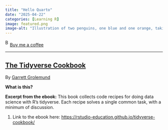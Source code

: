 ```yaml
---
title: "Hello Quarto"
date: "2025-04-22"
categories: [Learning R]
image: featured.png
image-alt: "Illustration of two penguins, one blue and one orange, taking a selfie with a selfie stick. The moon in the background looks like the Quarto logo."
---
```



<link href="https://fonts.googleapis.com/css?family=Cookie" rel="stylesheet"><a class="bmc-button" target="_blank" href="https://www.buymeacoffee.com/JoscelinRocha">![Buy me a coffee](https://cdn.buymeacoffee.com/buttons/bmc-new-btn-logo.svg){alt="Buy me a coffee" width="15" height="21"}Buy me a coffee</a>

------------------------------------------------------------------------


## [The Tidyverse Cookbook](https://rstudio-education.github.io/tidyverse-cookbook/)

By [Garrett Grolemund](https://rstudio-education.github.io/tidyverse-cookbook/)

**What is this?**

**Excerpt from the ebook:** This book collects code recipes for doing data science with R's tidyverse. Each recipe solves a single common task, with a minimum of discussion.

1.  Link to the ebook here: <https://rstudio-education.github.io/tidyverse-cookbook/>